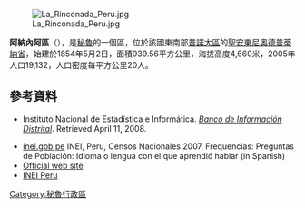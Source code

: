 [[Image:La_Rinconada_Peru.jpg|right]]

'''阿納內阿區'''（{{lang-es|Distrito de Ananea}}），是[[秘魯|秘魯]]的一個區，位於該國東南部[[普諾大區|普諾大區]]的[[聖安東尼奧德普蒂納省|聖安東尼奧德普蒂納省]]，始建於1854年5月2日，面積939.56平方公里，海拔高度4,660米，2005年人口19,132，人口密度每平方公里20人。

==參考資料==
*{{es icon}} Instituto Nacional de Estadística e Informática. ''[https://web.archive.org/web/20080423164200/http://desa.inei.gob.pe/mapas/bid/ Banco de Información Distrital]''. Retrieved April 11, 2008.
*[https://web.archive.org/web/20130127005551/http://iinei.inei.gob.pe/iinei/RedatamCpv2007.asp?id=ResultadosCensales%3Fori%3DC inei.gob.pe] INEI, Peru, Censos Nacionales 2007, Frequencias: Preguntas de Población: Idioma o lengua con el que aprendió hablar (in Spanish)</ref>
* [https://web.archive.org/web/20120328100511/http://www.muniananea.gob.pe/ Official web site]
* [https://web.archive.org/web/20120124063934/http://proyectos.inei.gob.pe/mapas/bid/ INEI Peru]

{{Peru-geo-stub}}
[[Category:秘魯行政區|Category:秘魯行政區]]